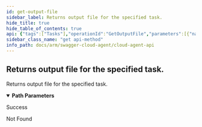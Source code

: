 ```yaml
---
id: get-output-file
sidebar_label: Returns output file for the specified task.
hide_title: true
hide_table_of_contents: true
api: {"tags":["Tasks"],"operationId":"GetOutputFile","parameters":[{"name":"referenceId","in":"path","description":"","required":true,"schema":{"type":"string"}}],"responses":{"200":{"description":"Success"},"404":{"description":"Not Found"}},"description":"Returns output file for the specified task.","method":"get","path":"/api/Tasks/{referenceId}/OutputFile","info":{"version":"v1","title":"Cloud Agent API"},"postman":{"name":"Returns output file for the specified task.","description":{"type":"text/plain"},"url":{"path":["api","Tasks",":referenceId","OutputFile"],"host":["{{baseUrl}}"],"query":[],"variable":[{"disabled":false,"description":{"content":"(Required) ","type":"text/plain"},"type":"any","value":"","key":"referenceId"}]},"method":"GET"}}
sidebar_class_name: "get api-method"
info_path: docs/arm/swagger-cloud-agent/cloud-agent-api
---
```



## Returns output file for the specified task.



Returns output file for the specified task.

<details style={{"marginBottom":"1rem"}} data-collapsed={false} open={true}><summary style={{}}><strong>Path Parameters</strong></summary><div><ul><ParamsItem className={"paramsItem"} param={{"name":"referenceId","in":"path","description":"","required":true,"schema":{"type":"string"}}}></ParamsItem></ul></div></details><div><ApiTabs><TabItem label={"200"} value={"200"}><div>

Success

</div><div></div></TabItem><TabItem label={"404"} value={"404"}><div>

Not Found

</div><div></div></TabItem></ApiTabs></div>
      